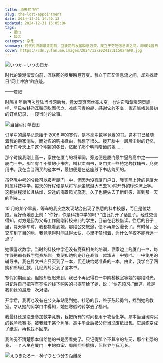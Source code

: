 ```yaml
---
title: 消失的“她”
slug: the-lost-appointment
date: 2024-12-31 14:46:12
updated: 2024-12-31 15:05:06
tags:
  - 厦门
  - 回忆
category: 杂思
summary: 时代的浪潮滚滚向前，互联网的发展瞬息万变。我立于茫茫信息流之间，却难找昔日“网上冲浪”的痕迹。
cover: https://cdn.yufan.me/images/2024/12/2024123115024600.jpg
---
```


![いつか - いつの日か](https://cdn.yufan.me/images/2024/12/2024123114275500.jpg)

<MusicPlayer netease={2032635462} />

时代的浪潮滚滚向前，互联网的发展瞬息万变。我立于茫茫信息流之间，却难找昔日“网上冲浪”的痕迹。

——题记

时隔 8 年后再次登陆当当网后台，竟发现页面丝毫未变，也许它和淘宝网页版一样，早已被移动互联网取而代之。难能可贵的是，感谢它的不变，我还能找到最初的订单记录，一窥当时的故事。

![当当网订单截图](https://cdn.yufan.me/images/2024/12/2024123104060033.jpg)

订单中的最早记录始于 2008 年的寒假，是本高中数学竞赛的书。这本书已经随着我的搬家消失，而对应的购书缘由，我想了很久。拨开脑中一层层尘封的记忆，终于在今天上午这个明媚的冬日，忆起了那个明眸皓齿的她……

那个时候我刚上高一，家住在厦门的将军祠，旁边便是厦门最牛逼的高中之一——厦门一中。那里有个不错的小书店，叫科文图书，专门卖一些特定的教辅书、竞赛用书。我在当当网买的这本书，最初便是在这座线下书店购买的。

虽然我中考的分数可以报考厦门一中，但因为没有厦门户口，我实际上读的是厦大附属科技中学。每天的行程便是从将军祠坐旅游大巴去1小时开外的珍珠湾上学。这趟旅程漫长且枯燥，沿途的海景风光旖旎，久了也便失去了新鲜感，直到那一天的到来……

10 月的某个早晨，等车的我突然发现站台出现了熟悉的科中校服，而且是位姑娘。我好奇地走上前：“你好，你是科技中学的吗？”由此打开了话匣子。经过交谈得知，对方是因为父母工作刚刚转校来此的学生，目前在我校借读。往后的日子里，每天等车时，我都能看到她。那段公交旅途，便不再那么漫长了。有时候，公交车到了目的地，我竟觉得时间过得太快，心里不禁想着，为什么学校不能再远一点？

她很喜欢数学，当时的科技中学还没有竞赛相关的培训，但家边上的厦门一中，每年假期都有数学竞赛培训。我便和她约定好在寒假一起溜进一中旁听。一中使用的辅导书，我在科文书店只买到了一本，但还缺给她准备的一本。由此，我学会了网购和邮局汇款，几经周转买到了这本书。

寒假如期而至，但她却迟迟未到。我已不再记得在一中阶梯教室等她的那段时光，只记得自己把写有签名的线下购买的书提前给了她，说：“你先预习。”而这，竟是我和她的最后一次对话。

开学后，我再也没有在公交车站见到她。社恐的我，终于鼓起勇气，找到她的教室。才从她的同学口中得知，她在寒假时转学去了福州。

我最终还是没去参加数学竞赛，我把所有的时间都用于攻读化学。那本当当网购买的数学竞赛书，被我藏于某个角落，高中毕业后被父母当成废纸出售。它最终变成了纸浆，再也找不回来。

我终究不清楚那本借给她的书是否看完了。只记得那个不算冷的冬天，那个社恐的我，一个人坐在厦门一中的教室，周围熙熙攘攘，但世界与我无关。

![えのきたろー - 椅子ひとつ分の距離感](https://cdn.yufan.me/images/2024/12/2024123114292500.jpg)

